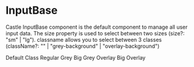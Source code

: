 
# InputBase

Castle InputBase component is the default component to manage all user input data.
The size property is used to select between two sizes (size?: "sm" | "lg"). 
classname allows you to select between 3 classes (className?: "" | "grey-background" | "overlay-background")


Default Class
<Canvas of={InputBaseStories.BlackInput} />
Regular Grey
<Canvas of={InputBaseStories.GreyInput} />
Big Grey
<Canvas of={InputBaseStories.GreyBigInput} />
Overlay
<Canvas of={InputBaseStories.OverlayInput} />
Big Overlay
<Canvas of={InputBaseStories.OverlayBigInput} />